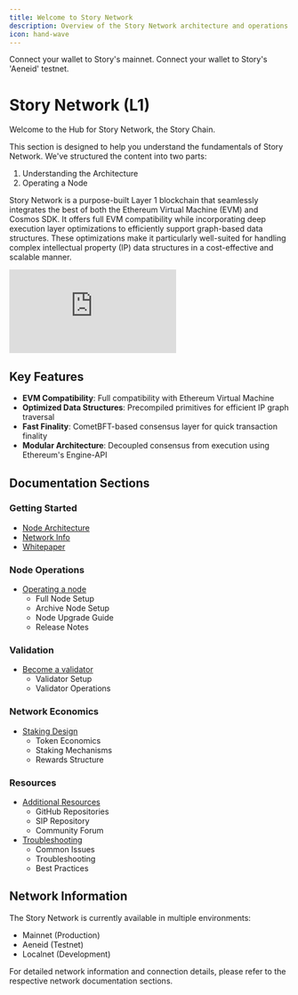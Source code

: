 ```yaml
---
title: Welcome to Story Network
description: Overview of the Story Network architecture and operations
icon: hand-wave
---
```


<CardGroup cols={2}>
  <Card title="Add Story Mainnet" href="https://chainid.network/chain/1514/" icon="house">
    Connect your wallet to Story's mainnet.
  </Card>

  <Card title="Add Story 'Aeneid' Testnet" href="https://chainid.network/chain/1315/" icon="house">
    Connect your wallet to Story's 'Aeneid' testnet.
  </Card>
</CardGroup>

# Story Network (L1)

Welcome to the Hub for Story Network, the Story Chain.

This section is designed to help you understand the fundamentals of Story Network. We've structured the content into two parts:

1. Understanding the Architecture
2. Operating a Node

Story Network is a purpose-built Layer 1 blockchain that seamlessly integrates the best of both the Ethereum Virtual Machine (EVM) and Cosmos SDK. It offers full EVM compatibility while incorporating deep execution layer optimizations to efficiently support graph-based data structures. These optimizations make it particularly well-suited for handling complex intellectual property (IP) data structures in a cost-effective and scalable manner.

<Frame>
  <iframe
    src="https://www.youtube.com/embed/JWd5TCOHfhU"
    title="YouTube video player"
    frameborder="0"
    allow="accelerometer; autoplay; clipboard-write; encrypted-media; gyroscope; picture-in-picture"
    allowfullscreen
    className="w-full aspect-video"
  ></iframe>
</Frame>

## Key Features

- **EVM Compatibility**: Full compatibility with Ethereum Virtual Machine
- **Optimized Data Structures**: Precompiled primitives for efficient IP graph traversal
- **Fast Finality**: CometBFT-based consensus layer for quick transaction finality
- **Modular Architecture**: Decoupled consensus from execution using Ethereum's Engine-API

## Documentation Sections

### Getting Started

- [Node Architecture](/network/node-architecture)
- [Network Info](/network/network-info)
- [Whitepaper](https://www.story.foundation/whitepaper.pdf)

### Node Operations

- [Operating a node](/network/operating-a-node)
  - Full Node Setup
  - Archive Node Setup
  - Node Upgrade Guide
  - Release Notes

### Validation

- [Become a validator](/network/become-a-validator)
  - Validator Setup
  - Validator Operations

### Network Economics

- [Staking Design](/network/tokenomics-staking)
  - Token Economics
  - Staking Mechanisms
  - Rewards Structure

### Resources

- [Additional Resources](/network/more/additional-resources)
  - GitHub Repositories
  - SIP Repository
  - Community Forum
- [Troubleshooting](/network/more/troubleshooting)
  - Common Issues
  - Troubleshooting
  - Best Practices

## Network Information

The Story Network is currently available in multiple environments:

- Mainnet (Production)
- Aeneid (Testnet)
- Localnet (Development)

For detailed network information and connection details, please refer to the respective network documentation sections.
